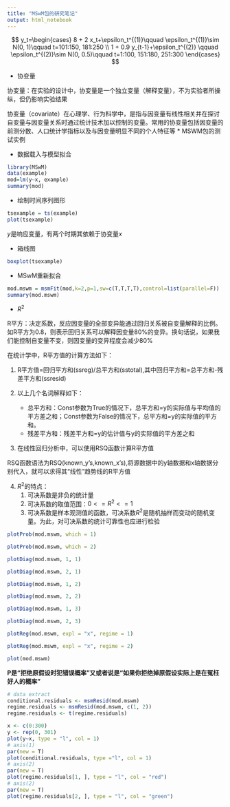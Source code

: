 ```yaml
---
title: "MSwM包的研究笔记"
output: html_notebook
---
```


$$ y_t=\begin{cases}
8 + 2 x_t+\epsilon_t^{(1)}\qquad \epsilon_t^{(1)}\sim N(0, 1)\qquad t=101:150, 181:250 \\
1 + 0.9 y_{t-1}+\epsilon_t^{(2)} \qquad \epsilon_t^{(2)}\sim N(0, 0.5)\qquad t=1:100, 151:180, 251:300
\end{cases} $$

* 协变量 

协变量：在实验的设计中，协变量是一个独立变量（解释变量），不为实验者所操纵，但仍影响实验结果

协变量（covariate）在心理学、行为科学中，是指与因变量有线性相关并在探讨自变量与因变量关系时通过统计技术加以控制的变量。常用的协变量包括因变量的前测分数、人口统计学指标以及与因变量明显不同的个人特征等
* MSWM包的测试实例

* 数据载入与模型拟合  

```r
library(MSwM)
data(example)
mod=lm(y~x, example)
summary(mod)
```

* 绘制时间序列图形

```r
tsexample = ts(example)
plot(tsexample)
```
$y$是响应变量，有两个时期其依赖于协变量$x$  

* 箱线图

```r
boxplot(tsexample)
```
* MSwM重新拟合

```r
mod.mswm = msmFit(mod,k=2,p=1,sw=c(T,T,T,T),control=list(parallel=F))
summary(mod.mswm)
```

* $R^2$

R平方：决定系数，反应因变量的全部变异能通过回归关系被自变量解释的比例。如R平方为0.8，则表示回归关系可以解释因变量80%的变异。换句话说，如果我们能控制自变量不变，则因变量的变异程度会减少80%

在统计学中，R平方值的计算方法如下：

1. R平方值=回归平方和(ssreg)/总平方和(sstotal),其中回归平方和=总平方和-残差平方和(ssresid)

2. 以上几个名词解释如下：
    * 总平方和：Const参数为True的情况下，总平方和=y的实际值与平均值的平方差之和；Const参数为False的情况下，总平方和=y的实际值的平方和。
    * 残差平方和：残差平方和=y的估计值与y的实际值的平方差之和
  
3. 在线性回归分析中，可以使用RSQ函数计算R平方值

RSQ函数语法为RSQ(known_y's,known_x's),将源数据中的y轴数据和x轴数据分别代入，就可以求得其“线性”趋势线的R平方值

4. $R^2$的特点：
    1. 可决系数是非负的统计量
    2. 可决系数的取值范围：$0<=R^2<=1$
    3. 可决系数是样本观测值的函数，可决系数$R^2$是随机抽样而变动的随机变量。为此，对可决系数的统计可靠性也应进行检验
    
```r
plotProb(mod.mswm, which = 1)
```

```r
plotProb(mod.mswm, which = 2)
```

```r
plotDiag(mod.mswm, 1, 1)
```

```r
plotDiag(mod.mswm, 2, 1)
```

```r
plotDiag(mod.mswm, 1, 2)
```

```r
plotDiag(mod.mswm, 2, 2)
```

```r
plotDiag(mod.mswm, 1, 3)
```


```r
plotDiag(mod.mswm, 2, 3)
```

```r
plotReg(mod.mswm, expl = "x", regime = 1)
```

```r
plotReg(mod.mswm, expl = "x", regime = 2)
```

```r
plot(mod.mswm)
```
**P是“拒绝原假设时犯错误概率”又或者说是“如果你拒绝掉原假设实际上是在冤枉好人的概率”**

```r
# data extract
conditional.residuals <- msmResid(mod.mswm)
regime.residuals <- msmResid(mod.mswm, c(1, 2))
regime.residuals <- t(regime.residuals)
```

```r
x <- c(0:300)
y <- rep(0, 301)
plot(y~x, type = "l", col = 1)
# axis(1)
par(new = T)
plot(conditional.residuals, type ="l", col = 1)
# axis(2)
par(new = T)
plot(regime.residuals[1, ], type = "l", col = "red")
# axis(2)
par(new = T)
plot(regime.residuals[2, ], type = "l", col = "green")
```

